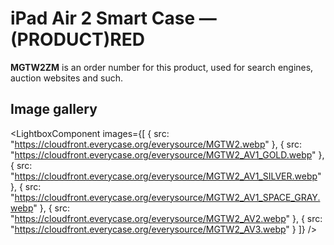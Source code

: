 
# iPad Air 2 Smart Case — (PRODUCT)RED

<Callout type='info' emoji='👉🏻'>**MGTW2ZM** is an order number for this product, used for search engines, auction websites and such.</Callout>

## Image gallery

<LightboxComponent
    images={[
      {
        src: "https://cloudfront.everycase.org/everysource/MGTW2.webp"
      },
      {
        src: "https://cloudfront.everycase.org/everysource/MGTW2_AV1_GOLD.webp"
      },
      {
        src: "https://cloudfront.everycase.org/everysource/MGTW2_AV1_SILVER.webp"
      },
      {
        src: "https://cloudfront.everycase.org/everysource/MGTW2_AV1_SPACE_GRAY.webp"
      },
      {
        src: "https://cloudfront.everycase.org/everysource/MGTW2_AV2.webp"
      },
      {
        src: "https://cloudfront.everycase.org/everysource/MGTW2_AV3.webp"
      }
    ]}
  />
